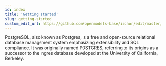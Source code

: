 ```yaml
---
id: index
title: 'Getting started'
slug: getting-started
custom_edit_url: https://github.com/openmodels-base/iechor/edit/master/web/spec/postgres.yml
---
```


PostgreSQL, also known as Postgres, is a free and open-source relational
database management system emphasizing extensibility and SQL compliance.
It was originally named POSTGRES, referring to its origins as a successor
to the Ingres database developed at the University of California, Berkeley.
